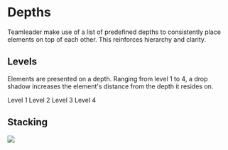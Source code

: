 
<Meta title="2. Primitives / Depths" />

<Story name="Depths" />

# Depths

Teamleader make use of a list of predefined depths to consistently place elements on top of each other. This reinforces hierarchy and clarity.

<Story name="Levels" />

## Levels

Elements are presented on a depth. Ranging from level 1 to 4, a drop shadow increases the element's distance from the depth it resides on.

<Island color="neutral" display="flex">
  <Box className={uiUtilities['box-shadow-100']} flex={1} style={{ position: 'relative', zIndex: 100 }}>
    <Box backgroundColor="neutral" backgroundTint="lightest" paddingVertical={5} textAlign="center">
      <TextBody>Level 1</TextBody>
    </Box>
  </Box>
  <Box className={uiUtilities['box-shadow-200']} flex={1} marginLeft={4} style={{ position: 'relative', zIndex: 200 }}>
    <Box backgroundColor="neutral" backgroundTint="lightest" paddingVertical={5} textAlign="center">
      <TextBody>Level 2</TextBody>
    </Box>
  </Box>
  <Box className={uiUtilities['box-shadow-300']} flex={1} marginLeft={4} style={{ position: 'relative', zIndex: 300 }}>
    <Box backgroundColor="neutral" backgroundTint="lightest" paddingVertical={5} textAlign="center">
      <TextBody>Level 3</TextBody>
    </Box>
  </Box>
  <Box className={uiUtilities['box-shadow-400']} flex={1} marginLeft={4} style={{ position: 'relative', zIndex: 400 }}>
    <Box backgroundColor="neutral" backgroundTint="lightest" paddingVertical={5} textAlign="center">
      <TextBody>Level 4</TextBody>
    </Box>
  </Box>
</Island>

<Story name="Stacking" />

## Stacking

<Box display="flex" justifyContent="center">
<img src={Depths} />

  </Box>
